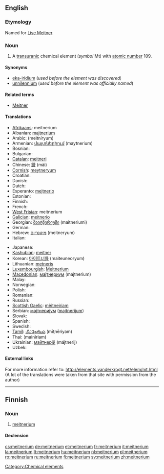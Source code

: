 {{wikipedia}}
{{also|Meitnerium}}
==English==

{{elements|Mt|hassium|Hs|darmstadtium|Ds}}

===Etymology===
Named for [[w:Lise Meitner|Lise Meitner]]

===Noun===
{{en-noun|-}}

# A [[transuranic]] chemical element (''symbol'' Mt) with [[atomic number]] 109.

====Synonyms====
* [[eka-iridium]] (''used before the element was discovered'')
* [[unnilennium]] (''used before the element was officially named'')

====Related terms====
* [[w:Lise Meitner|Meitner]]

====Translations====
{{trans-top|chemical element}}
* [[Afrikaans]]: meitnerium
* Albanian: [[majtnerium]]
* Arabic: {{Arab|[[ميتنريوم]]}} (meitníryum) {{m}}
* Armenian: [[մայտներիում]] (maytnerium)
* Bosnian: {{t-|bs|meitnerij}}
* Bulgarian: {{t-|bg|мейтнерий|m|tr=méjtnerij|sc=Cyrl}}
* [[Catalan]]: [[meitneri]]
* Chinese: [[䥑]] (mài)
* [[Cornish]]: [[meytneryum]]
* Croatian: {{t-|hr|meitnerij}}
* Danish: {{t-|da|meitnerium}}
* Dutch: {{t+|nl|meitnerium|n}}
* Esperanto: [[mejtnerio]]
* Estonian: {{t-|et|meitneerium}}
* Finnish: {{t+|fi|meitnerium}}
* French: {{t+|fr|meitnérium|m}}
* [[West Frisian]]: meitnerium
* [[Galician]]: [[meitnerio]]
* Georgian: [[მაიტნერიუმი]] (maitneriumi)
* German: {{t+|de|Meitnerium|n}}
* Hebrew: [[מיטנריום]] (meitneryum)
* Italian: {{t+|it|meitnerio|m}}
{{trans-mid}}
* Japanese: {{t+|ja|マイトネリウム|tr=maitoneriumu|sc=Jpan}}
* [[Kashubian]]: [[meitner]]
* Korean: [[마이트너륨]] (maiteuneoryum)
* Lithuanian: [[metneris]]
* [[Luxembourgish]]: [[Meitnerium]]
* [[Macedonian]]: [[мајтнериум]] (majtnerium) {{m}}
* Malay: {{t-|ms|meitnerium|xs=Malay}}
* Norwegian: {{t-|no|meitnerium}}
* Polish: {{t+|pl|meitner|m}}
* Romanian: {{t+|ro|meitneriu|n}}
* Russian: {{t-|ru|мейтнерий|m|tr=méjtnerij|sc=Cyrl}}
* [[Scottish Gaelic]]: [[mèitneiriam]]
* Serbian: [[мајтнеријум]] ([[majtnerijum]]) {{m}}
* Slovak: {{t-|sk|meitnerium}}
* Spanish: {{t+|es|meitnerio|m}}
* Swedish: {{t+|sv|meitnerium}}
* [[Tamil]]: [[மீட்நேரியம்]] (mīţnēriyam)
* Thai: {{Thai|[[ไมต์นีเรียม]]}} (mainīriam)
* Ukrainian: [[майтнерій]] (májtnerij) {{m}}
* Uzbek: {{t-|uz|мейтнерий|tr=meitneriy|sc=Cyrl|xs=Uzbek}}
{{trans-bottom}}

====External links====
For more information refer to:
http://elements.vanderkrogt.net/elem/mt.html
(A lot of the translations were taken from that site with permission from the author)

[[Category:Chemical elements]]

----

==Finnish==
{{wikipedia|lang=fi}}

===Noun===
{{infl|fi|noun}}

# {{element|lang=fi}} [[#English|meitnerium]]

====Declension====
{{fi-decl-tuoli|meitnerium|np=1}}

[[cs:meitnerium]]
[[de:meitnerium]]
[[et:meitnerium]]
[[fr:meitnerium]]
[[it:meitnerium]]
[[la:meitnerium]]
[[lt:meitnerium]]
[[hu:meitnerium]]
[[nl:meitnerium]]
[[pl:meitnerium]]
[[ro:meitnerium]]
[[ru:meitnerium]]
[[fi:meitnerium]]
[[sv:meitnerium]]
[[zh:meitnerium]]